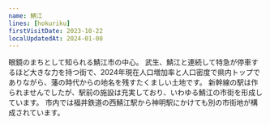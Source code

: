 ```yaml
---
name: 鯖江
lines: [hokuriku]
firstVisitDate: 2023-10-22
localUpdatedAt: 2024-01-08
---
```



眼鏡のまちとして知られる鯖江市の中心。
武生、鯖江と連続して特急が停車するほど大きな力を持つ街で、2024年現在人口増加率と人口密度で県内トップでありながら、藩の時代からの地名を残すたくましい土地です。
新幹線の駅は作られませんでしたが、駅前の施設は充実しており、いわゆる鯖江の市街を形成しています。
市内では福井鉄道の<AutoStationLink slug="nishisabae">西鯖江</AutoStationLink>駅から<AutoStationLink slug="shimmei">神明</AutoStationLink>駅にかけても別の市街地が構成されています。
